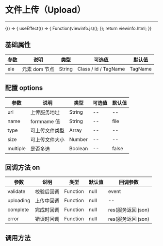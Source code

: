 
# 文件上传（Upload）

---

<Meta title="复用组件/文件上传(Upload)" />

<Canvas>
    <Story
        name="文件上传(Upload)"
        height="150px"
        parameters={{ docs: { source: { code: viewinfo.js } } }}
    >
        {() => {
            useEffect(() => {
                Function(viewinfo.js)();
            });
            return viewinfo.html;
        }}
    </Story>
</Canvas>

## 基础属性

| 参数 | 说明          | 类型   | 可选值               | 默认值  |
| ---- | ------------- | ------ | -------------------- | ------- |
| ele  | 元素 dom 节点 | String | Class / id / TagName | TagName |

## 配置 options

| 参数     | 说明           | 类型    | 可选值 | 默认值 |
| -------- | -------------- | ------- | ------ | ------ |
| url      | 上传服务地址   | String  | --     | --     |
| name     | formname 值    | String  | --     | file   |
| type     | 可上传文件类型 | Array   | --     | --     |
| size     | 可上传文件大小 | Number  | --     | --     |
| multiple | 是否多选       | Boolean | --     | false  |


## 回调方法 on

| 参数      | 说明       | 类型     | 默认值 | 回调参数           |
| --------- | ---------- | -------- | ------ | ------------------ |
| validate  | 校验后回调 | Function | null   | event              |
| uploading | 上传中回调 | Function | null   | --                 |
| complete  | 完成时回调 | Function | null   | res(服务返回 json) |
| error     | 错误时回调 | Function | null   | res(服务返回 json) |

## 调用方法
